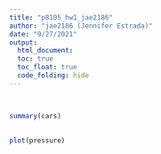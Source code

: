 ```yaml
---
title: "p8105_hw1_jae2186"
author: "jae2186 (Jennifer Estrada)"
date: "9/27/2021"
output: 
  html_document:
  toc: true
  toc_float: true
  code_folding: hide
---
```


```r



```

## 



```r
summary(cars)
```

## 


```r
plot(pressure)
```

